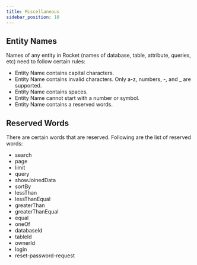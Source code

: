 ```yaml
---
title: Miscellaneous
sidebar_position: 10
---
```


## Entity Names

Names of any entity in Rocket (names of database, table, attribute, queries, etc) need to follow certain rules:

- Entity Name contains capital characters.
- Entity Name contains invalid characters. Only a-z, numbers, -, and \_ are supported.
- Entity Name contains spaces.
- Entity Name cannot start with a number or symbol.
- Entity Name contains a reserved words.

## Reserved Words

There are certain words that are reserved. Following are the list of reserved words:

- search
- page
- limit
- query
- showJoinedData
- sortBy
- lessThan
- lessThanEqual
- greaterThan
- greaterThanEqual
- equal
- oneOf
- databaseId
- tableId
- ownerId
- login
- reset-password-request
